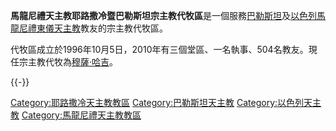 {{Infobox Roman Catholic diocese
|jurisdiction     = 宗主教代牧區
|name             = 耶路撒冷暨巴勒斯坦
|latin=
|image =
|caption =
|location = [[巴勒斯坦|巴勒斯坦]]、[[以色列|以色列]]
|territory =
|population = 504
|rite = [[馬龍尼禮天主教會|馬龍尼禮]]
|patron =
|province =
|established = 1996年
|cathedral =
|co-cathedral =
|leadership = 宗主教代牧
|website = http://www.maronitejerusalem.org/
|pope =  
|patriarch = 
|metropolitan =
|ordinary =穆薩‧哈吉
|coadjutor archbishop = 
|coadjutor bishop = 
|auxiliary = 
|emeritus = 
}}

'''馬龍尼禮天主教耶路撒冷暨巴勒斯坦宗主教代牧區'''是一個服務[[巴勒斯坦|巴勒斯坦]]及[[以色列|以色列]][[馬龍尼禮天主教會|馬龍尼禮]][[東儀天主教|東儀天主教]]教友的宗主教代牧區。

代牧區成立於1996年10月5日，2010年有三個堂區、一名執事、504名教友。現任宗主教代牧為[[穆薩‧哈吉|穆薩‧哈吉]]。

{{-}}
{{馬龍尼禮教會教區}}
{{耶路撒冷天主教教區}}

[[Category:耶路撒冷天主教教區|Category:耶路撒冷天主教教區]]
[[Category:巴勒斯坦天主教|Category:巴勒斯坦天主教]]
[[Category:以色列天主教|Category:以色列天主教]]
[[Category:馬龍尼禮天主教教區|Category:馬龍尼禮天主教教區]]